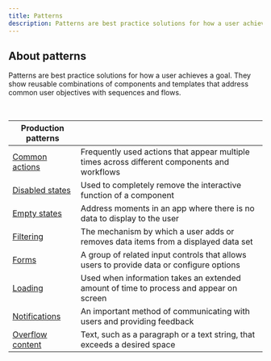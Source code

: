```yaml
---
title: Patterns
description: Patterns are best practice solutions for how a user achieves a goal. They show reusable combinations of components and templates that address common user objectives with sequences and flows.
---
```


## About patterns

Patterns are best practice solutions for how a user achieves a goal. They show reusable combinations of components and templates that address common user objectives with sequences and flows.

<br />

| Production patterns                             |                                                                                              |
| ----------------------------------------------- | -------------------------------------------------------------------------------------------- |
| [Common actions](/patterns/common-actions)      | Frequently used actions that appear multiple times across different components and workflows |
| [Disabled states](/patterns/disabled-states)    | Used to completely remove the interactive function of a component                            |
| [Empty states](/patterns/empty-states-pattern)  | Address moments in an app where there is no data to display to the user                      |
| [Filtering](/patterns/filtering)                | The mechanism by which a user adds or removes data items from a displayed data set           |
| [Forms](/patterns/forms-pattern)                | A group of related input controls that allows users to provide data or configure options     |
| [Loading](/patterns/loading)                    | Used when information takes an extended amount of time to process and appear on screen       |
| [Notifications](/patterns/notification-pattern) | An important method of communicating with users and providing feedback                       |
| [Overflow content](/patterns/overflow-content)  | Text, such as a paragraph or a text string, that exceeds a desired space                     |
